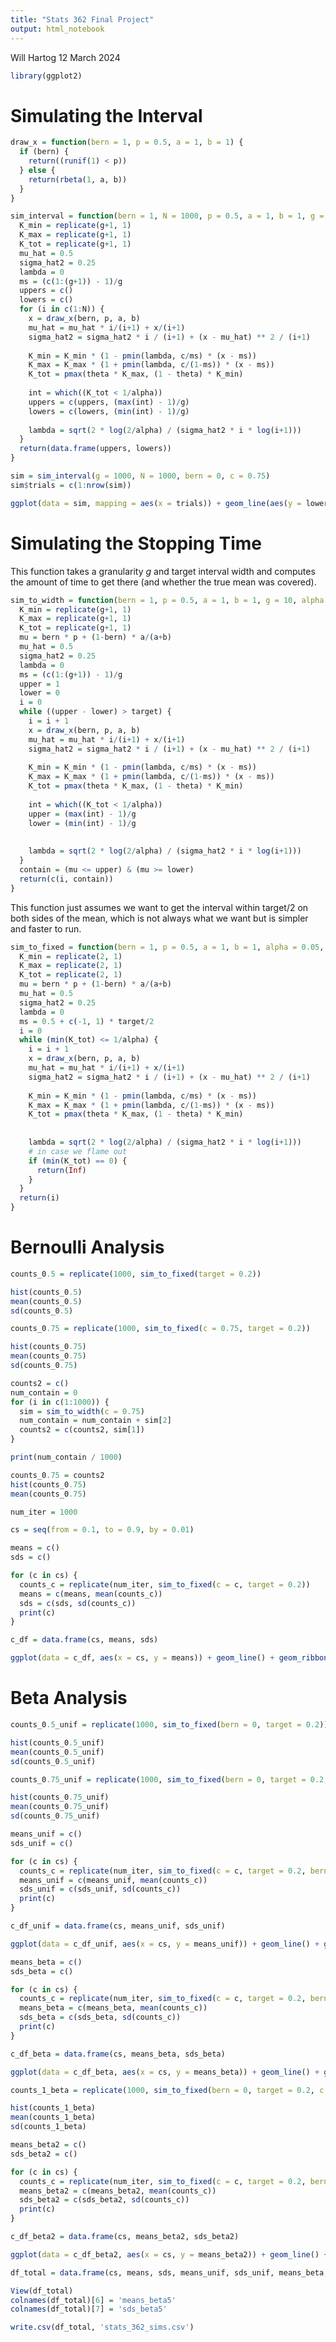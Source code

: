 ```yaml
---
title: "Stats 362 Final Project"
output: html_notebook
---
```


Will Hartog
12 March 2024

```r

library(ggplot2)

```
# Simulating the Interval

```r

draw_x = function(bern = 1, p = 0.5, a = 1, b = 1) {
  if (bern) {
    return((runif(1) < p))
  } else {
    return(rbeta(1, a, b))
  }
}

sim_interval = function(bern = 1, N = 1000, p = 0.5, a = 1, b = 1, g = 10, alpha = 0.05, theta = 0.5, c = 0.5) {
  K_min = replicate(g+1, 1)
  K_max = replicate(g+1, 1)
  K_tot = replicate(g+1, 1)
  mu_hat = 0.5
  sigma_hat2 = 0.25
  lambda = 0
  ms = (c(1:(g+1)) - 1)/g
  uppers = c()
  lowers = c()
  for (i in c(1:N)) {
    x = draw_x(bern, p, a, b)
    mu_hat = mu_hat * i/(i+1) + x/(i+1)
    sigma_hat2 = sigma_hat2 * i / (i+1) + (x - mu_hat) ** 2 / (i+1)
    
    K_min = K_min * (1 - pmin(lambda, c/ms) * (x - ms))
    K_max = K_max * (1 + pmin(lambda, c/(1-ms)) * (x - ms))
    K_tot = pmax(theta * K_max, (1 - theta) * K_min)
    
    int = which((K_tot < 1/alpha))
    uppers = c(uppers, (max(int) - 1)/g)
    lowers = c(lowers, (min(int) - 1)/g)
    
    lambda = sqrt(2 * log(2/alpha) / (sigma_hat2 * i * log(i+1)))
  }
  return(data.frame(uppers, lowers))
}

```

```r

sim = sim_interval(g = 1000, N = 1000, bern = 0, c = 0.75)
sim$trials = c(1:nrow(sim))

ggplot(data = sim, mapping = aes(x = trials)) + geom_line(aes(y = lowers)) + geom_line(aes(y = uppers))

```

# Simulating the Stopping Time

This function takes a granularity $g$ and target interval width and computes the amount of time to get there (and whether the true mean was covered).

```r

sim_to_width = function(bern = 1, p = 0.5, a = 1, b = 1, g = 10, alpha = 0.05, theta = 0.5, c = 0.5, target = 0.1) {
  K_min = replicate(g+1, 1)
  K_max = replicate(g+1, 1)
  K_tot = replicate(g+1, 1)
  mu = bern * p + (1-bern) * a/(a+b)
  mu_hat = 0.5
  sigma_hat2 = 0.25
  lambda = 0
  ms = (c(1:(g+1)) - 1)/g
  upper = 1
  lower = 0
  i = 0
  while ((upper - lower) > target) {
    i = i + 1
    x = draw_x(bern, p, a, b)
    mu_hat = mu_hat * i/(i+1) + x/(i+1)
    sigma_hat2 = sigma_hat2 * i / (i+1) + (x - mu_hat) ** 2 / (i+1)
    
    K_min = K_min * (1 - pmin(lambda, c/ms) * (x - ms))
    K_max = K_max * (1 + pmin(lambda, c/(1-ms)) * (x - ms))
    K_tot = pmax(theta * K_max, (1 - theta) * K_min)
    
    int = which((K_tot < 1/alpha))
    upper = (max(int) - 1)/g
    lower = (min(int) - 1)/g
    
    
    lambda = sqrt(2 * log(2/alpha) / (sigma_hat2 * i * log(i+1)))
  }
  contain = (mu <= upper) & (mu >= lower)
  return(c(i, contain))
}

```

This function just assumes we want to get the interval within target/2 on both sides of the mean, which is not always what we want but is simpler and faster to run.

```r

sim_to_fixed = function(bern = 1, p = 0.5, a = 1, b = 1, alpha = 0.05, theta = 0.5, c = 0.5, target = 0.1) {
  K_min = replicate(2, 1)
  K_max = replicate(2, 1)
  K_tot = replicate(2, 1)
  mu = bern * p + (1-bern) * a/(a+b)
  mu_hat = 0.5
  sigma_hat2 = 0.25
  lambda = 0
  ms = 0.5 + c(-1, 1) * target/2
  i = 0
  while (min(K_tot) <= 1/alpha) {
    i = i + 1
    x = draw_x(bern, p, a, b)
    mu_hat = mu_hat * i/(i+1) + x/(i+1)
    sigma_hat2 = sigma_hat2 * i / (i+1) + (x - mu_hat) ** 2 / (i+1)
    
    K_min = K_min * (1 - pmin(lambda, c/ms) * (x - ms))
    K_max = K_max * (1 + pmin(lambda, c/(1-ms)) * (x - ms))
    K_tot = pmax(theta * K_max, (1 - theta) * K_min)
    
    
    lambda = sqrt(2 * log(2/alpha) / (sigma_hat2 * i * log(i+1)))
    # in case we flame out
    if (min(K_tot) == 0) {
      return(Inf)
    }
  }
  return(i)
}

```

# Bernoulli Analysis

```r

counts_0.5 = replicate(1000, sim_to_fixed(target = 0.2))

hist(counts_0.5)
mean(counts_0.5)
sd(counts_0.5)


```

```r

counts_0.75 = replicate(1000, sim_to_fixed(c = 0.75, target = 0.2))

hist(counts_0.75)
mean(counts_0.75)
sd(counts_0.75)


```

```r

counts2 = c()
num_contain = 0
for (i in c(1:1000)) {
  sim = sim_to_width(c = 0.75)
  num_contain = num_contain + sim[2]
  counts2 = c(counts2, sim[1])
}

print(num_contain / 1000)

counts_0.75 = counts2
hist(counts_0.75)
mean(counts_0.75)

```

```r

num_iter = 1000

cs = seq(from = 0.1, to = 0.9, by = 0.01)

means = c()
sds = c()

for (c in cs) {
  counts_c = replicate(num_iter, sim_to_fixed(c = c, target = 0.2))
  means = c(means, mean(counts_c))
  sds = c(sds, sd(counts_c))
  print(c)
}

```

```r

c_df = data.frame(cs, means, sds)

ggplot(data = c_df, aes(x = cs, y = means)) + geom_line() + geom_ribbon(aes(ymin = means - 2.576 * sds/sqrt(num_iter), ymax = means + 2.576 * sds/sqrt(num_iter)), alpha = 0.3)


```

# Beta Analysis

```r

counts_0.5_unif = replicate(1000, sim_to_fixed(bern = 0, target = 0.2))

hist(counts_0.5_unif)
mean(counts_0.5_unif)
sd(counts_0.5_unif)

counts_0.75_unif = replicate(1000, sim_to_fixed(bern = 0, target = 0.2, c = 0.75))

hist(counts_0.75_unif)
mean(counts_0.75_unif)
sd(counts_0.75_unif)


```

```r

means_unif = c()
sds_unif = c()

for (c in cs) {
  counts_c = replicate(num_iter, sim_to_fixed(c = c, target = 0.2, bern = 0))
  means_unif = c(means_unif, mean(counts_c))
  sds_unif = c(sds_unif, sd(counts_c))
  print(c)
}

```

```r

c_df_unif = data.frame(cs, means_unif, sds_unif)

ggplot(data = c_df_unif, aes(x = cs, y = means_unif)) + geom_line() + geom_ribbon(aes(ymin = means_unif - 2.576 * sds_unif/sqrt(num_iter), ymax = means_unif + 2.576 * sds_unif/sqrt(num_iter)), alpha = 0.3)


```

```r

means_beta = c()
sds_beta = c()

for (c in cs) {
  counts_c = replicate(num_iter, sim_to_fixed(c = c, target = 0.2, bern = 0, a = 5, b = 5))
  means_beta = c(means_beta, mean(counts_c))
  sds_beta = c(sds_beta, sd(counts_c))
  print(c)
}

```


```r

c_df_beta = data.frame(cs, means_beta, sds_beta)

ggplot(data = c_df_beta, aes(x = cs, y = means_beta)) + geom_line() + geom_ribbon(aes(ymin = means_beta - 2.576 * sds_beta/sqrt(num_iter), ymax = means_beta + 2.576 * sds_beta/sqrt(num_iter)), alpha = 0.3)


```

```r

counts_1_beta = replicate(1000, sim_to_fixed(bern = 0, target = 0.2, c = 1, a = 5, b = 5))

hist(counts_1_beta)
mean(counts_1_beta)
sd(counts_1_beta)

```

```r

means_beta2 = c()
sds_beta2 = c()

for (c in cs) {
  counts_c = replicate(num_iter, sim_to_fixed(c = c, target = 0.2, bern = 0, a = 2, b = 2))
  means_beta2 = c(means_beta2, mean(counts_c))
  sds_beta2 = c(sds_beta2, sd(counts_c))
  print(c)
}

```


```r

c_df_beta2 = data.frame(cs, means_beta2, sds_beta2)

ggplot(data = c_df_beta2, aes(x = cs, y = means_beta2)) + geom_line() + geom_ribbon(aes(ymin = means_beta2 - 2.576 * sds_beta2/sqrt(num_iter), ymax = means_beta2 + 2.576 * sds_beta2/sqrt(num_iter)), alpha = 0.3)


```

```r

df_total = data.frame(cs, means, sds, means_unif, sds_unif, means_beta, sds_beta, means_beta2, sds_beta2)

View(df_total)
colnames(df_total)[6] = 'means_beta5'
colnames(df_total)[7] = 'sds_beta5'

write.csv(df_total, 'stats_362_sims.csv')

```

